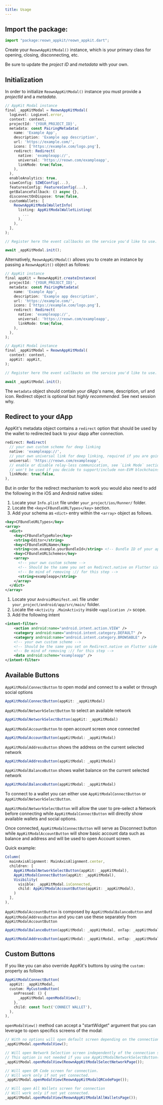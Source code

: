 ```yaml
---
title: Usage
---
```



## Import the package:

```javascript
import "package:reown_appkit/reown_appkit.dart";
```

Create your `ReownAppKitModal()` instance, which is your primary class for opening, closing, disconnecting, etc.

Be sure to update the _project ID_ and _metadata_ with your own.

<CloudBanner />

## Initialization

In order to initialize `ReownAppKitModal()` instance you must provide a _projectId_ and a _metadata_.

```javascript
// AppKit Modal instance
final _appKitModal = ReownAppKitModal(
  logLevel: LogLevel.error,
  context: context,
  projectId: '{YOUR_PROJECT_ID}',
  metadata: const PairingMetadata(
    name: 'Example App',
    description: 'Example app description',
    url: 'https://example.com/',
    icons: ['https://example.com/logo.png'],
    redirect: Redirect(
      native: 'exampleapp://',
      universal: 'https://reown.com/exampleapp',
      linkMode: true|false,
    ),
  ),
  enableAnalytics: true,
  siweConfig: SIWEConfig(...),
  featuresConfig: FeaturesConfig(...),
  getBalanceFallback: () async {},
  disconnectOnDispose: true|false,
  customWallets: [
    ReownAppKitModalWalletInfo(
      listing: AppKitModalWalletListing(
        ...
      ),
    ),
  ],
);

// Register here the event callbacks on the service you'd like to use. See `Events` section.

await _appKitModal.init();
```

Alternatively, `ReownAppKitModal()` allows you to create an instance by passing a `ReownAppKit()` object as follows:

```javascript
// AppKit instance
final appKit = ReownAppKit.createInstance(
  projectId: '{YOUR_PROJECT_ID}',
  metadata: const PairingMetadata(
    name: 'Example App',
    description: 'Example app description',
    url: 'https://example.com/',
    icons: ['https://example.com/logo.png'],
    redirect: Redirect(
      native: 'exampleapp://',
      universal: 'https://reown.com/exampleapp',
      linkMode: true|false,
    ),
  ),
);

// AppKit Modal instance
final _appKitModal = ReownAppKitModal(
  context: context,
  appKit: appKit,
);

// Register here the event callbacks on the service you'd like to use. See `Events` section.

await _appKitModal.init();
```

The `metadata` object should contain your dApp's name, description, url and icon. Redirect object is optional but _highly recommended_. See next session why.

## Redirect to your dApp

AppKit's metadata object contains a `redirect` option that should be used by the wallet to redirected back to your dapp after connection.

```javascript
redirect: Redirect(
  // your own custom scheme for deep linking
  native: 'exampleapp://',
  // your own universal link for deep linking, required if you are going to use Link Mode
  universal: 'https://reown.com/exampleapp',
  // enable or disable relay-less communication, see `Link Mode` section
  // won't be used if you decide to support/include non-EVM blockchains
  linkMode: true|false,
),
```

But in order for the redirect mechanism to work you would also need to add the following in the iOS and Android native sides:

<Tabs>
<Tab title="iOS">

1. Locate your `Info.plist` file under `your_project/ios/Runner/` folder.
2. Locate the `<key>CFBundleURLTypes</key>` section.
3. Add your schema as `<dict>` entry within the `<array>` object as follows.

```xml
<key>CFBundleURLTypes</key>
<array>
  <dict>
    <key>CFBundleTypeRole</key>
    <string>Editor</string>
    <key>CFBundleURLName</key>
    <string>com.example.yourBundleId</string> <!-- Bundle ID of your app -->
    <key>CFBundleURLSchemes</key>
    <array>
      <!-- your own custom scheme -->
      <!-- Should be the same you set on Redirect.native on Flutter side -->
      <!-- Be mind of removing :// for this step -->
      <string>exampleapp</string>
    </array>
  </dict>
</array>
```

</Tab>
<Tab title="Android">

1. Locate your `AndroidManifest.xml` file under `your_project/android/app/src/main/` folder.
2. Locate the `<Activity .MainActivity` inside `<application />` scope.
3. Add the following intent

```xml
<intent-filter>
    <action android:name="android.intent.action.VIEW" />
    <category android:name="android.intent.category.DEFAULT" />
    <category android:name="android.intent.category.BROWSABLE" />
    <!-- your own custom scheme -->
    <!-- Should be the same you set on Redirect.native on Flutter side -->
    <!-- Be mind of removing :// for this step -->
    <data android:scheme="exampleapp" />
</intent-filter>
```

</Tab>
</Tabs>

## Available Buttons

`AppKitModalConnectButton` to open modal and connect to a wallet or through social options

```javascript
AppKitModalConnectButton(appKit: _appKitModal)
```

`AppKitModalNetworkSelectButton` to select an available network

```javascript
AppKitModalNetworkSelectButton(appKit: _appKitModal)
```

`AppKitModalAccountButton` to open account screen once connected

```javascript
AppKitModalAccountButton(appKitModal: _appKitModal)
```

`AppKitModalAddressButton` shows the address on the current selected network

```javascript
AppKitModalAddressButton(appKitModal: _appKitModal)
```

`AppKitModalBalanceButton` shows wallet balance on the current selected network

```javascript
AppKitModalBalanceButton(appKitModal: _appKitModal)
```

To connect to a wallet you can either use `AppKitModalConnectButton` or `AppKitModalNetworkSelectButton`.

`AppKitModalNetworkSelectButton` will allow the user to pre-select a Network before connecting while `AppKitModalConnectButton` will directly show available wallets and social options.

Once connected, `AppKitModalConnectButton` will serve as Disconnect button while `AppKitModalAccountButton` will show basic account data such as balance and address and will be used to open Account screen.

Quick example:

```javascript
Column(
  mainAxisAlignment: MainAxisAlignment.center,
  children: [
    AppKitModalNetworkSelectButton(appKit: _appKitModal),
    AppKitModalConnectButton(appKit: _appKitModal),
    Visibility(
      visible: _appKitModal.isConnected,
      child: AppKitModalAccountButton(appKit: _appKitModal),
    )
  ],
),
```

`AppKitModalAccountButton` is composed by `AppKitModalBalanceButton` and `AppKitModalAddressButton` and you can use these separately from `AppKitModalAccountButton`

```javascript
AppKitModalBalanceButton(appKitModal: _appKitModal, onTap: _appKitModal.openModalView);

AppKitModalAddressButton(appKitModal: _appKitModal, onTap: _appKitModal.openModalView);
```

## Custom Buttons

If you like you can also override AppKit's buttons by using the `custom:` property as follows

```javascript {3-8}
AppKitModalConnectButton(
  appKit: _appKitModal,
  custom: MyCustomButton(
    onPressed: () {
      _appKitModal.openModalView();
    },
    child: const Text('CONNECT WALLET'),
  ),
),
```

`openModalView()` method can accept a "startWidget" argument that you can leverage to open specifics screens of the modal:

```javascript
// With no options will open default screen depending on the connection status
_appKitModal.openModalView();

// Will open Network Selection screen independently of the connection status
// This option is not needed if you use AppKitModalNetworkSelectButton()
_appKitModal.openModalView(ReownAppKitModalSelectNetworkPage());

// Will open QR Code screen for connection.
// Will work only if not yet connected.
_appKitModal.openModalView(ReownAppKitModalQRCodePage());

// Will open All Wallets screen for connection
// Will work only if not yet connected.
_appKitModal.openModalView(ReownAppKitModalAllWalletsPage());
```
